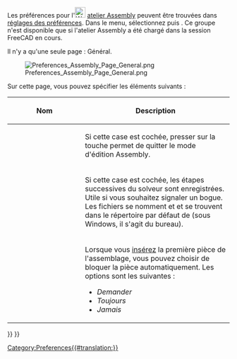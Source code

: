 <languages/>

{{Docnav/fr
|[[Assembly_CreateJointBelt/fr|Liaison courroie]]
|
|[[Assembly_Workbench/fr|Atelier Assembly]]
|IconL=Assembly_CreateJointBelt.svg
|IconR=
|IconC=Workbench_Assembly.svg
}}

{{TOCright}}

Les préférences pour l'[[Image:Workbench_Assembly.svg|24px|link=Assembly_Workbench/fr]] [[Assembly_Workbench/fr|atelier Assembly]] peuvent être trouvées dans [[Preferences_Editor/fr|réglages des préférences]]. Dans le menu, sélectionnez {{MenuCommand|Édition → Préférences}} puis {{MenuCommand|[[Image:Workbench_Assembly.svg|16px]] Assembly}}. Ce groupe n'est disponible que si l'atelier Assembly a été chargé dans la session FreeCAD en cours.

Il n'y a qu'une seule page : Général.

[[Image:Preferences_Assembly_Page_General.png]]

Sur cette page, vous pouvez spécifier les éléments suivants :

{| class="wikitable"
!style="width: 33%;"|Nom
!style="width: 66%;"|Description
|-
| {{MenuCommand|Échap pour quitter le mode édition}}
| Si cette case est cochée, presser sur la touche {{KEY|Échap}} permet de quitter le mode d'édition Assembly.
|-
| {{MenuCommand|Journal des étapes successives}}
| Si cette case est cochée, les étapes successives du solveur sont enregistrées. Utile si vous souhaitez signaler un bogue. Les fichiers se nomment {{FileName|runPreDrag.asmt}} et {{FileName|dragging.log}} et se trouvent dans le répertoire par défaut de {{Incode|std::ofstream}} (sous Windows, il s'agit du bureau).
|-
| {{MenuCommand|Bloquer la première pièce}}
| Lorsque vous [[Assembly_InsertLink/fr|insérez]] la première pièce de l'assemblage, vous pouvez choisir de bloquer la pièce automatiquement. Les options sont les suivantes :
* ''Demander''
* ''Toujours''
* ''Jamais''
|}


{{Docnav/fr
|[[Assembly_CreateJointBelt/fr|Liaison courroie]]
|
|[[Assembly_Workbench/fr|Atelier Assembly]]
|IconL=Assembly_CreateJointBelt.svg
|IconR=
|IconC=Workbench_Assembly.svg
}}

{{Assembly_Tools_navi{{#translation:}}}}
{{Userdocnavi{{#translation:}}}}
[[Category:Preferences{{#translation:}}]]